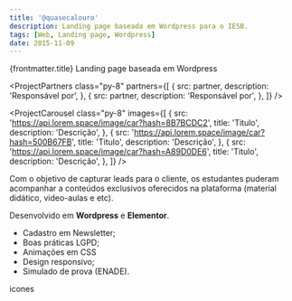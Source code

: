 ```yaml
---
title: '@quasecalouro'
description: Landing page baseada em Wordpress para o IESB.
tags: [Web, Landing page, Wordpress]
date: 2015-11-09
---
```




<ProjectHero class="py-8" heroSrc={heroImage}>
	<span slot="title">{frontmatter.title}</span>
	<span slot="subtitle">
		<span class="text-sw-flamingo dark:text-sw-navy">Landing page</span> baseada em Wordpress
	</span>
</ProjectHero>

<ProjectPartners
	class="py-8"
	partners={[
		{
			src: partner,
			description: 'Responsável por',
		},
		{
			src: partner,
			description: 'Responsável por',
		},
	]}
/>

<ProjectCarousel
	class="py-8"
	images={[
		{
			src: 'https://api.lorem.space/image/car?hash=8B7BCDC2',
			title: 'Titulo',
			description: 'Descrição',
		},
		{
			src: 'https://api.lorem.space/image/car?hash=500B67FB',
			title: 'Titulo',
			description: 'Descrição',
		},
		{
			src: 'https://api.lorem.space/image/car?hash=A89D0DE6',
			title: 'Titulo',
			description: 'Descrição',
		},
	]}
/>

<ProjectDetails class="py-8">
	<p slot="about">
		Com o objetivo de capturar leads para o cliente, os estudantes puderam acompanhar a conteúdos exclusivos
		oferecidos na plataforma (material didático, video-aulas e etc).
	</p>
	<span slot="techs">
		Desenvolvido em <b>Wordpress</b> e <b>Elementor</b>.
	</span>
	<ul slot="techsList" class="mt-1 ml-8 list-disc">
		<li>Cadastro em Newsletter;</li>
		<li>Boas práticas LGPD;</li>
		<li>Animações em CSS</li>
		<li>Design responsivo;</li>
		<li>Simulado de prova (ENADE).</li>
	</ul>
	<span slot="techIcons">icones</span>
</ProjectDetails>
